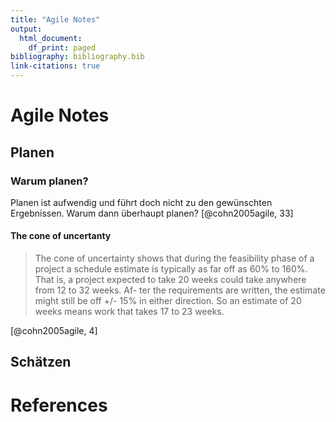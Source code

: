 ```yaml
---
title: "Agile Notes"
output:
  html_document:
    df_print: paged
bibliography: bibliography.bib
link-citations: true
---
```





# Agile Notes

## Planen
### Warum planen?
<!-- TODO Investition und Finanzierung Fachbuch: Wann ist eine Investition rentabel? -->
Planen ist aufwendig und führt doch nicht zu den gewünschten Ergebnissen. Warum dann überhaupt planen? 
[@cohn2005agile, 33]

#### The cone of uncertanty

>The cone of uncertainty shows that during the feasibility phase of
a project a schedule estimate is typically as far off as 60% to 160%. That is, a
project expected to take 20 weeks could take anywhere from 12 to 32 weeks. Af-
ter the requirements are written, the estimate might still be off +/- 15% in either
direction. So an estimate of 20 weeks means work that takes 17 to 23 weeks. 

[@cohn2005agile, 4]

## Schätzen

# References
